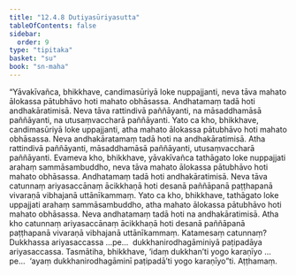 ```yaml
---
title: "12.4.8 Dutiyasūriyasutta"
tableOfContents: false
sidebar:
  order: 9
type: "tipitaka"
basket: "su"
book: "sn-maha"
---
```



<DynamicBreadcrumb />

<Division number="1108" book="sn-maha">

<Paragraph number="2337" book="sn-maha">
“Yāvakīvañca, bhikkhave, candimasūriyā loke nuppajjanti, neva tāva mahato ālokassa pātubhāvo hoti mahato obhāsassa. Andhatamaṃ tadā hoti andhakāratimisā. Neva tāva rattindivā paññāyanti, na māsaddhamāsā paññāyanti, na utusaṃvaccharā paññāyanti.
</Paragraph>

<Paragraph number="2338" book="sn-maha">
Yato ca kho, bhikkhave, candimasūriyā loke uppajjanti, atha mahato ālokassa pātubhāvo hoti mahato obhāsassa. Neva andhakāratamaṃ tadā hoti na andhakāratimisā. Atha rattindivā paññāyanti, māsaddhamāsā paññāyanti, utusaṃvaccharā paññāyanti. Evameva kho, bhikkhave, yāvakīvañca tathāgato loke nuppajjati arahaṃ sammāsambuddho, neva tāva mahato ālokassa pātubhāvo hoti mahato obhāsassa. Andhatamaṃ tadā hoti andhakāratimisā. Neva tāva catunnaṃ ariyasaccānaṃ ācikkhaṇā hoti desanā paññāpanā paṭṭhapanā vivaraṇā vibhajanā uttānīkammaṃ.
</Paragraph>

<Paragraph number="2339" book="sn-maha">
Yato ca kho, bhikkhave, tathāgato loke uppajjati arahaṃ sammāsambuddho, atha mahato ālokassa pātubhāvo hoti mahato obhāsassa. Neva andhatamaṃ tadā hoti na andhakāratimisā. Atha kho catunnaṃ ariyasaccānaṃ ācikkhaṇā hoti desanā paññāpanā paṭṭhapanā vivaraṇā vibhajanā uttānīkammaṃ. Katamesaṃ catunnaṃ? Dukkhassa ariyasaccassa …pe…  dukkhanirodhagāminiyā paṭipadāya ariyasaccassa.
</Paragraph>

<Paragraph number="2340" book="sn-maha">
Tasmātiha, bhikkhave, ‘idaṃ dukkhan’ti yogo karaṇīyo …pe…  ‘ayaṃ dukkhanirodhagāminī paṭipadā’ti yogo karaṇīyo”ti.

</Paragraph>
</Division>

<Paragraph number="2341" type="center" book="sn-maha">
Aṭṭhamaṃ.
</Paragraph>
